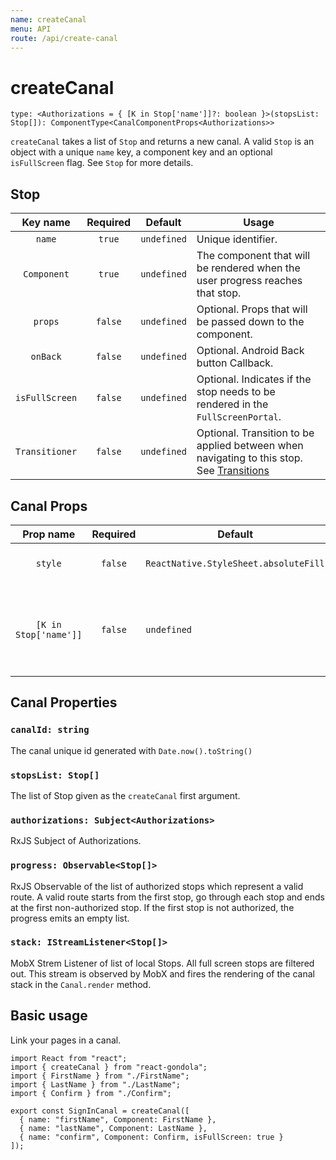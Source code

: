 ```yaml
---
name: createCanal
menu: API
route: /api/create-canal
---
```


# createCanal

`type: <Authorizations = { [K in Stop['name']]?: boolean }>(stopsList: Stop[]): ComponentType<CanalComponentProps<Authorizations>>`

`createCanal` takes a list of `Stop` and returns a new canal. A valid `Stop` is an object with a unique `name` key, a component key and an optional `isFullScreen` flag. See `Stop` for more details.

## Stop

|    Key name    | Required | Default     | Usage                                                                                                           |
| :------------: | :------: | ----------- | --------------------------------------------------------------------------------------------------------------- |
|     `name`     |  `true`  | `undefined` | Unique identifier.                                                                                              |
|  `Component`   |  `true`  | `undefined` | The component that will be rendered when the user progress reaches that stop.                                   |
|    `props`     | `false`  | `undefined` | Optional. Props that will be passed down to the component.                                                      |
|    `onBack`    | `false`  | `undefined` | Optional. Android Back button Callback.                                                                         |
| `isFullScreen` | `false`  | `undefined` | Optional. Indicates if the stop needs to be rendered in the `FullScreenPortal`.                                 |
| `Transitioner` | `false`  | `undefined` | Optional. Transition to be applied between when navigating to this stop. See [Transitions](/guides/transitions) |

## Canal Props

|       Prop name       | Required | Default                               | Usage                                                                           |
| :-------------------: | :------: | ------------------------------------- | ------------------------------------------------------------------------------- |
|        `style`        | `false`  | `ReactNative.StyleSheet.absoluteFill` | Style applied to the Canal wrapper.                                             |
| `[K in Stop['name']]` | `false`  | `undefined`                           | Indicates to the canal that we are authorized to render the corresponding stop. |

## Canal Properties

### `canalId: string`

The canal unique id generated with `Date.now().toString()`

### `stopsList: Stop[]`

The list of Stop given as the `createCanal` first argument.

### `authorizations: Subject<Authorizations>`

RxJS Subject of Authorizations.

### `progress: Observable<Stop[]>`

RxJS Observable of the list of authorized stops which represent a valid route. A valid route starts from the first stop, go through each stop and ends at the first non-authorized stop. If the first stop is not authorized, the progress emits an empty list.

### `stack: IStreamListener<Stop[]>`

MobX Strem Listener of list of local Stops. All full screen stops are filtered out. This stream is observed by MobX and fires the rendering of the canal stack in the `Canal.render` method.

## Basic usage

Link your pages in a canal.

```tsx
import React from "react";
import { createCanal } from "react-gondola";
import { FirstName } from "./FirstName";
import { LastName } from "./LastName";
import { Confirm } from "./Confirm";

export const SignInCanal = createCanal([
  { name: "firstName", Component: FirstName },
  { name: "lastName", Component: LastName },
  { name: "confirm", Component: Confirm, isFullScreen: true }
]);
```
